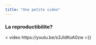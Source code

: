 ```yaml
---
title: "Une petite video"
---
```


### La reproductibilite?

< video https://youtu.be/s3JldKoA0zw >}}
[](https://youtu.be/s3JldKoA0zw){width=50}